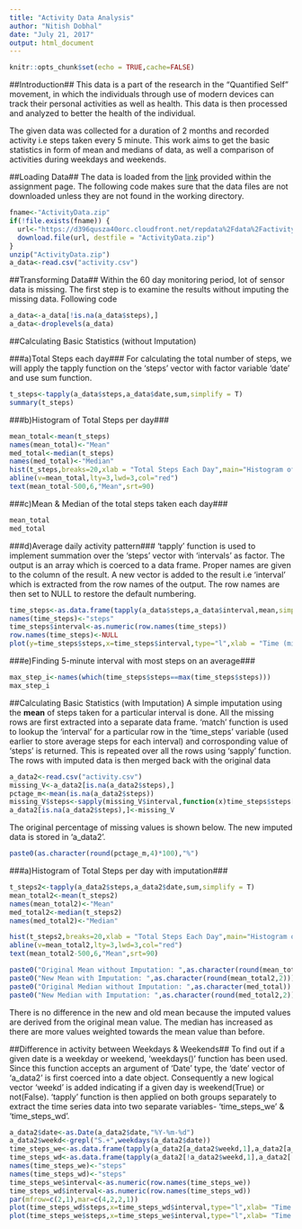 ---
title: "Activity Data Analysis"
author: "Nitish Dobhal"
date: "July 21, 2017"
output: html_document
---
```{r setup, include=FALSE}
knitr::opts_chunk$set(echo = TRUE,cache=FALSE)
```

##Introduction##
This data is a part of the research in the "Quantified Self" movement, in which the individuals through use of modern devices can track their personal activities as well as health. This data is then processed and analyzed to better the health of the individual.

The given data was collected for a duration of 2 months and recorded activity i.e steps taken every 5 minute. This work aims to get the basic statistics in form of mean and medians of data, as well a comparison of activities during weekdays and weekends.

##Loading Data##
The data is loaded from the [link](https://d396qusza40orc.cloudfront.net/repdata%2Fdata%2Factivity.zip) provided within the assignment page. The following code makes sure that the data files are not downloaded unless they are not found in the working directory.

```{r Loading Data}
fname<-"ActivityData.zip"
if(!file.exists(fname)) {
  url<-"https://d396qusza40orc.cloudfront.net/repdata%2Fdata%2Factivity.zip"
  download.file(url, destfile = "ActivityData.zip")
}
unzip("ActivityData.zip")
a_data<-read.csv("activity.csv")
```

##Transforming Data##
Within the 60 day monitoring period, lot of sensor data is missing. The first step is to examine the results without imputing the missing data. Following code 
```{r RemoveNA}
a_data<-a_data[!is.na(a_data$steps),]
a_data<-droplevels(a_data)
```

##Calculating Basic Statistics (without Imputation)

###a)Total Steps each day###
For calculating the total number of steps, we will apply the tapply function on the 'steps' vector with factor variable 'date' and use sum function.
```{r TotalSteps}
t_steps<-tapply(a_data$steps,a_data$date,sum,simplify = T)
summary(t_steps)
```

###b)Histogram of Total Steps per day###
```{r HistWNA, echo=T}
mean_total<-mean(t_steps)
names(mean_total)<-"Mean"
med_total<-median(t_steps)
names(med_total)<-"Median"
hist(t_steps,breaks=20,xlab = "Total Steps Each Day",main="Histogram of Total Steps per day for 2 months",col="lightblue")
abline(v=mean_total,lty=3,lwd=3,col="red")
text(mean_total-500,6,"Mean",srt=90)
```


###c)Mean & Median of the total steps taken each day###
```{r , echo=T}
mean_total
med_total
```

###d)Average daily activity pattern###
'tapply' function is used to implement summation over the 'steps' vector with 'intervals' as factor. The output is an array which is coerced to a data frame. Proper names are given to the column of the result. A new vector is added to the result i.e 'interval' which is extracted from the row names of the output. The row names are then set to NULL to restore the default numbering.

```{r , echo=TRUE}
time_steps<-as.data.frame(tapply(a_data$steps,a_data$interval,mean,simplify = T))
names(time_steps)<-"steps"
time_steps$interval<-as.numeric(row.names(time_steps))
row.names(time_steps)<-NULL
plot(y=time_steps$steps,x=time_steps$interval,type="l",xlab = "Time (minutes)",ylab="Average Steps",main = "Time Variation of Steps taken during a day",col="red")

```

###e)Finding 5-minute interval with most steps on an average###
```{r, echo=TRUE}
max_step_i<-names(which(time_steps$steps==max(time_steps$steps)))
max_step_i
```

##Calculating Basic Statistics (with Imputation)
A simple imputation using the **mean** of steps taken for a particular interval is done. All the missing rows are first extracted into a separate data frame. 'match' function is used to lookup the 'interval' for a particular row in the 'time_steps' variable (used earlier to store average steps for each interval) and corrosponding value of 'steps' is returned. This is repeated over all the rows using 'sapply' function. The rows with imputed data is then merged back with the original data

```{r}
a_data2<-read.csv("activity.csv")
missing_V<-a_data2[is.na(a_data2$steps),]
pctage_m<-mean(is.na(a_data2$steps))
missing_V$steps<-sapply(missing_V$interval,function(x)time_steps$steps[match(x,time_steps$interval)])
a_data2[is.na(a_data2$steps),]<-missing_V
```

The original percentage of missing values is shown below. The new imputed data is stored in 'a_data2'.
```{r,echo=T}
paste0(as.character(round(pctage_m,4)*100),"%")
```
###a)Histogram of Total Steps per day with imputation###

```{r HISTWONA, echo=T}
t_steps2<-tapply(a_data2$steps,a_data2$date,sum,simplify = T)
mean_total2<-mean(t_steps2)
names(mean_total2)<-"Mean"
med_total2<-median(t_steps2)
names(med_total2)<-"Median"

hist(t_steps2,breaks=20,xlab = "Total Steps Each Day",main="Histogram of Total Steps per day for 2 months",col="lightblue")
abline(v=mean_total2,lty=3,lwd=3,col="red")
text(mean_total2-500,6,"Mean",srt=90)
```

```{r, echo=F}
paste0("Original Mean without Imputation: ",as.character(round(mean_total,2)))
paste0("New Mean with Imputation: ",as.character(round(mean_total2,2)))
paste0("Original Median without Imputation: ",as.character(med_total))
paste0("New Median with Imputation: ",as.character(round(med_total2,2)))
```

There is no difference in the new and old mean because the imputed values are derived from the original mean value.  The median has increased as there are more values weighted towards the mean value than before.

##Difference in activity between Weekdays & Weekends##
To find out if a given date is a weekday or weekend, 'weekdays()' function has been used. Since this function accepts an argument of 'Date' type, the 'date' vector of 'a_data2' is first coerced into a date object. Consequently a new logical vector 'weekd' is added indicating if a given day is weekend(True) or not(False). 'tapply' function is then applied on both groups separately to extract the time series data into two separate variables- 'time_steps_we' & 'time_steps_wd'. 
```{r, fig.width=9,fig.height=9}
a_data2$date<-as.Date(a_data2$date,"%Y-%m-%d")
a_data2$weekd<-grepl("S.+",weekdays(a_data2$date))
time_steps_we<-as.data.frame(tapply(a_data2[a_data2$weekd,1],a_data2[a_data2$weekd,3],mean,simplify = T))
time_steps_wd<-as.data.frame(tapply(a_data2[!a_data2$weekd,1],a_data2[!a_data2$weekd,3],mean,simplify = T))
names(time_steps_we)<-"steps"
names(time_steps_wd)<-"steps"
time_steps_we$interval<-as.numeric(row.names(time_steps_we))
time_steps_wd$interval<-as.numeric(row.names(time_steps_wd)) 
par(mfrow=c(2,1),mar=c(4,2,2,1))
plot(time_steps_wd$steps,x=time_steps_wd$interval,type="l",xlab= "Time (minutes)",ylab="Average Steps",main = "Time Variation of Steps taken during Weekdays",col="red")
plot(time_steps_we$steps,x=time_steps_we$interval,type="l",xlab= "Time (minutes)",ylab="Average Steps",main = "Time Variation of Steps taken during Weekend",col="blue")
```



